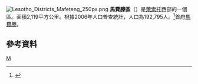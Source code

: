 [[File:Lesotho_Districts_Mafeteng_250px.png|right]]
'''馬費滕區'''（{{lang-en|Mafeteng District}}）是[[萊索托|萊索托]]西部的一個區。面積2,119平方公里。根據2006年人口普查統計，人口為192,795人。<ref>{{cite web| url=http://www.bos.gov.ls/2006_census.htm| title=2006 census| work=Lesotho Bureau of Statistics| accessdate=2008-04-15| deadurl=yes| archiveurl=https://web.archive.org/web/20110722150229/http://www.bos.gov.ls/2006_census.htm| archivedate=2011-07-22}}</ref>首府[[馬費滕|馬費滕]]。

== 參考資料 ==
{{Reflist}}

{{賴索托行政區劃}}

[[Category:萊索托行政區劃|M]]